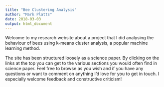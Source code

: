 ```yaml
---
title: "Bee Clustering Analysis"
author: "Mark Platts"
date: 2018-03-03
output: html_document
---
```


Welcome to my research website about a project that I did analysing the behaviour of bees using k-means cluster analysis, a popular machine learning method.

The site has been structured loosely as a science paper. By clicking on the links at the top you can get to the various sections you would often find in science paper. Feel free to browse as you wish and if you have any questions or want to comment on anything I'd love for you to get in touch. I especially welcome feedback and constructive criticism!


